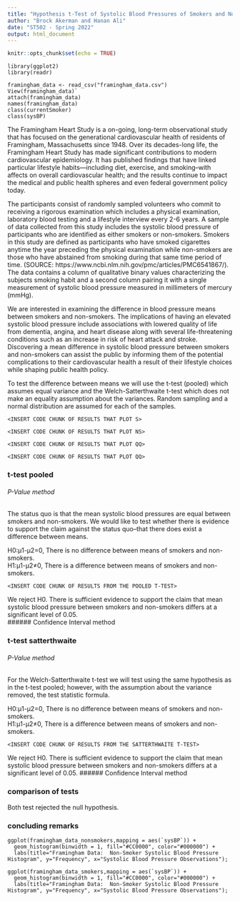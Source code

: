 ```yaml
---
title: "Hypothesis t-Test of Systolic Blood Pressures of Smokers and Non-Smokers"
author: "Brock Akerman and Hanan Ali"
date: "ST502 - Spring 2022"
output: html_document
---
```


```r
knitr::opts_chunk$set(echo = TRUE)
```

```packages
library(ggplot2)
library(readr)
```
```data
framingham_data <- read_csv("framingham_data.csv")
View(framingham_data)`
attach(framingham_data)
names(framingham_data)
class(currentSmoker)
class(sysBP)
```

<!--
Paragraph 1 – Introduction\
    •	The data
•	
Paragraph 2 – t-test pooled\
Paragraph 3 – t-test Satterthwaite\
Paragraph 4 – Comparison between both t-tests\
Paragraph 5 – Conclusion Remarks\
-->


The Framingham Heart Study is a on-going, long-term observational study that has focused on the generational cardiovascular health of residents of Framingham, Massachusetts since 1948. Over its decades-long life, the Framingham Heart Study has made significant contributions to modern cardiovascular epidemiology.  It has published findings that have linked particular lifestyle habits—including diet, exercise, and smoking--with affects on overall cardiovascular health; and the results continue to impact the medical and public health spheres and even federal government policy today.

The participants consist of randomly sampled volunteers who commit to receiving a rigorous examination which includes a physical examination, laboratory blood testing and a lifestyle interview every 2-6 years. A sample of data collected from this study includes the systolic blood pressure of participants who are identified as either smokers or non-smokers. Smokers in this study are defined as participants who have smoked cigarettes anytime the year preceding the physical examination while non-smokers are those who have abstained from smoking during that same time period of time. (SOURCE: https://www.ncbi.nlm.nih.gov/pmc/articles/PMC6541867/). The data contains a column of qualitative binary values characterizing the subjects smoking habit and a second column pairing it with a single measurement of systolic blood pressure measured in millimeters of mercury (mmHg).

We are interested in examining the difference in blood pressure means between smokers and non-smokers.  The implications of having an elevated systolic blood pressure include associations with lowered quality of life from dementia, angina, and heart 
disease along with several life-threatening conditions such as an increase in risk of heart attack and stroke.  Discovering a mean difference in systolic blood pressure between smokers and non-smokers can assist the public by informing them of the potential complications to their cardiovascular health a result of their lifestyle choices while shaping public health policy.  

To test the difference between means we will use the t-test (pooled) which assumes equal variance and the Welch-Satterthwaite t-test which does not make an equality assumption about the variances.  Random sampling and a normal distribution are assumed for each of the samples.  
```plot_smokers
<INSERT CODE CHUNK OF RESULTS THAT PLOT S>
```
```plot_nonsmokers
<INSERT CODE CHUNK OF RESULTS THAT PLOT NS>
```
```plot_QQ_smokers
<INSERT CODE CHUNK OF RESULTS THAT PLOT QQ>
```
```plot_QQ_nonsmokers
<INSERT CODE CHUNK OF RESULTS THAT PLOT QQ>
```


### t-test pooled  
###### P-Value method
The status quo is that the mean systolic blood pressures are equal between smokers and non-smokers.  We would like to test whether there is evidence to support the claim against the status quo--that there does exist a difference between means.  

H0:μ1-μ2=0, There is no difference between means of smokers and non-smokers.  
H1:μ1-μ2≠0, There is a difference between means of smokers and non-smokers.  
```pooledstats
<INSERT CODE CHUNK OF RESULTS FROM THE POOLED T-TEST>
```
We reject H0.  There is sufficient evidence to support the claim that mean systolic blood pressure between smokers and non-smokers differs at a significant level of 0.05.  
###### Confidence Interval method



### t-test satterthwaite
###### P-Value method
For the Welch-Satterthwaite t-test we will test using the same hypothesis as in the t-test pooled; however, with the assumption about the variance removed, the test statistic formula.  

H0:μ1-μ2=0, There is no difference between means of smokers and non-smokers.  
H1:μ1-μ2≠0, There is a difference between means of smokers and non-smokers.  

```satterthwaite
<INSERT CODE CHUNK OF RESULTS FROM THE SATTERTHWAITE T-TEST>
```
We reject H0.  There is sufficient evidence to support the claim that mean systolic blood pressure between smokers and non-smokers differs at a significant level of 0.05.  ###### Confidence Interval method


### comparison of tests
Both test rejected the null hypothesis.  


### concluding remarks



























```pooledplots
ggplot(framingham_data_nonsmokers,mapping = aes(`sysBP`)) +
  geom_histogram(binwidth = 1, fill="#CC0000", color="#000000") + 
  labs(title="Framingham Data:  Non-Smoker Systolic Blood Pressure Histogram", y="Frequency", x="Systolic Blood Pressure Observations");
```

```pooledplots
ggplot(framingham_data_smokers,mapping = aes(`sysBP`)) +
  geom_histogram(binwidth = 1, fill="#CC0000", color="#000000") + 
  labs(title="Framingham Data:  Non-Smoker Systolic Blood Pressure Histogram", y="Frequency", x="Systolic Blood Pressure Observations");
```
